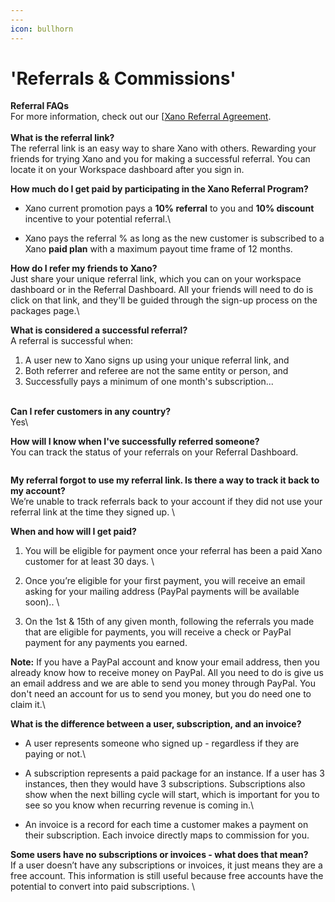 ```yaml
---
---
icon: bullhorn
---
```


# 'Referrals & Commissions'

**Referral FAQs**\
For more information, check out our [[Xano Referral Agreement](https://legal.xano.com).\
\
**What is the referral link?**\
The referral link is an easy way to share Xano with others. Rewarding your friends for trying Xano and you for making a successful referral. You can locate it on your Workspace dashboard after you sign in.

**How much do I get paid by participating in the Xano Referral Program?**

* Xano current promotion pays a **10% referral** to you and **10% discount** incentive to your potential referral.\

* Xano pays the referral % as long as the new customer is subscribed to a Xano **paid plan** with a maximum payout time frame of 12 months.&#x20;

**How do I refer my friends to Xano?**\
Just share your unique referral link, which you can on your workspace dashboard or in the Referral Dashboard. All your friends will need to do is click on that link, and they'll be guided through the sign-up process on the packages page.\


**What is considered a successful referral?**\
A referral is successful when:

1. A user new to Xano signs up using your unique referral link, and
2. Both referrer and referee are not the same entity or person, and
3. Successfully pays a minimum of one month's subscription...

\
**Can I refer customers in any country?** \
Yes\


**How will I know when I've successfully referred someone?**\
You can track the status of your referrals on your Referral Dashboard.

<figure><img src="..//assets/image (83).png" alt="" /><figcaption></figcaption></figure>

**My referral forgot to use my referral link. Is there a way to track it back to my account?** \
We’re unable to track referrals back to your account if they did not use your referral link at the time they signed up. \


**When and how will I get paid?**&#x20;

1. You will be eligible for payment once your referral has been a paid Xano customer for at least 30 days. \

2. Once you’re eligible for your first payment, you will receive an email asking for your mailing address (PayPal payments will be available soon).. \

3. On the 1st & 15th of any given month, following the referrals you made that are eligible for payments, you will receive a check or PayPal payment for any payments you earned.&#x20;

**Note:** If you have a PayPal account and know your email address, then you already know how to receive money on PayPal. All you need to do is give us an email address and we are able to send you money through PayPal. You don't need an account for us to send you money, but you do need one to claim it.\


**What is the difference between a user, subscription, and an invoice?**

* A user represents someone who signed up - regardless if they are paying or not.\

* A subscription represents a paid package for an instance. If a user has 3 instances, then they would have 3 subscriptions. Subscriptions also show when the next billing cycle will start, which is important for you to see so you know when recurring revenue is coming in.\

* An invoice is a record for each time a customer makes a payment on their subscription. Each invoice directly maps to commission for you.

**Some users have no subscriptions or invoices - what does that mean?**\
If a user doesn’t have any subscriptions or invoices, it just means they are a free account. This information is still useful because free accounts have the potential to convert into paid subscriptions. \